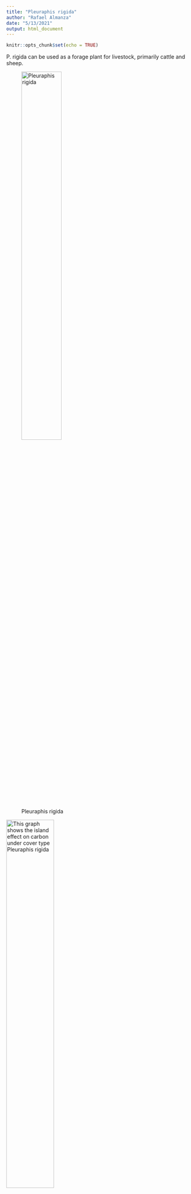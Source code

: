 ```yaml
---
title: "Pleuraphis rigida"
author: "Rafael Almanza"
date: "5/13/2021"
output: html_document
---
```


```r
knitr::opts_chunk$set(echo = TRUE)
```

P. rigida can be used as a forage plant for livestock, primarily cattle and sheep.

![Pleuraphis rigida](rigida.jpg){#id .class width=50% height=50%}

![This graph shows the island effect on carbon under cover type Pleuraphis rigida](INSPPLRI_mgCgsoil.png){#id .class width=50% height=50%}
![This graph shows the island effect on nitrogen under cover type Pleuraphis rigida](INSPPLRI_mgNgsoil.png){#id .class width=50% height=50%}